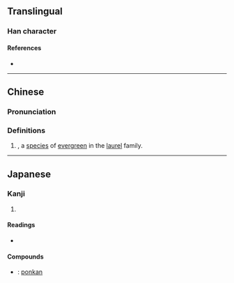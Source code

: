 {{character info}}
==Translingual==

===Han character===
{{Han char|rn=75|rad=木|as=08|sn=12|four=48912|canj=DTTC|ids=⿰木並}}

====References====
* {{Han ref|kx=0537.131|hdz=21238.030|uh=692A|ud=26922|bh=D9AE|bd=55726}}

----

==Chinese==
{{zh-forms}}

===Pronunciation===
{{zh-pron
|m=pèng
|c=pung3
|mc=
|oc=
|ma=
|cat=pn
}}

===Definitions===
{{zh-hanzi}}

# {{taxlink|Machilus nanmu|species|ver=170615}}, a [[species]] of [[evergreen]] in the [[laurel]] family.

----

==Japanese==

===Kanji===
{{ja-kanji|grade=|rs=木08}}

# {{rfdef|ja|sort=木08}}

====Readings====
* {{ja-readings|kanyoon=ぽん|kun=くぬぎ-}}

====Compounds====
* {{ja-r|椪柑|ぽんかん}}: [[w:Ponkan|ponkan]]